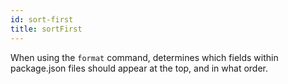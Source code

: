 ```yaml
---
id: sort-first
title: sortFirst
---
```


When using the `format` command, determines which fields within package.json files should appear at the top, and in what order.
